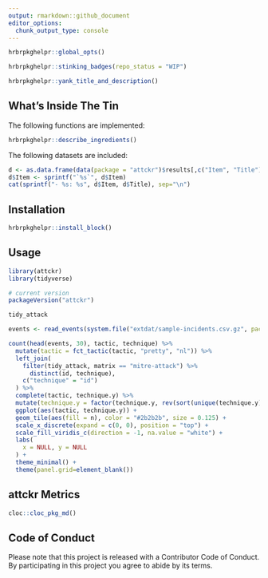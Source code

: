 ```yaml
---
output: rmarkdown::github_document
editor_options: 
  chunk_output_type: console
---
```

```r
hrbrpkghelpr::global_opts()
```

```r
hrbrpkghelpr::stinking_badges(repo_status = "WIP")
```

```r
hrbrpkghelpr::yank_title_and_description()
```

## What's Inside The Tin

The following functions are implemented:

```r
hrbrpkghelpr::describe_ingredients()
```

The following datasets are included:

```r
d <- as.data.frame(data(package = "attckr")$results[,c("Item", "Title")], stringsAsFactors=FALSE)
d$Item <- sprintf("`%s`", d$Item)
cat(sprintf("- %s: %s", d$Item, d$Title), sep="\n")
```

## Installation

```r
hrbrpkghelpr::install_block()
```

## Usage

```r
library(attckr)
library(tidyverse)

# current version
packageVersion("attckr")

```

```r
tidy_attack
```

```r
events <- read_events(system.file("extdat/sample-incidents.csv.gz", package = "attckr"))

count(head(events, 30), tactic, technique) %>%
  mutate(tactic = fct_tactic(tactic, "pretty", "nl")) %>%
  left_join(
    filter(tidy_attack, matrix == "mitre-attack") %>%
      distinct(id, technique),
    c("technique" = "id")
  ) %>%
  complete(tactic, technique.y) %>%
  mutate(technique.y = factor(technique.y, rev(sort(unique(technique.y))))) %>%
  ggplot(aes(tactic, technique.y)) +
  geom_tile(aes(fill = n), color = "#2b2b2b", size = 0.125) +
  scale_x_discrete(expand = c(0, 0), position = "top") +
  scale_fill_viridis_c(direction = -1, na.value = "white") +
  labs(
    x = NULL, y = NULL
  ) +
  theme_minimal() +
  theme(panel.grid=element_blank())
```

## attckr Metrics

```r
cloc::cloc_pkg_md()
```

## Code of Conduct

Please note that this project is released with a Contributor Code of Conduct. By participating in this project you agree to abide by its terms.

